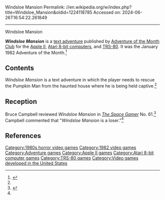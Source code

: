 Windsloe Mansion
Permalink: //en.wikipedia.org/w/index.php?title=Windsloe_Mansion&oldid=1224118785
Accessed on: 2024-06-26T16:54:22.261849



------
Windsloe Mansion
{{Infobox video game
| title = Windsloe Mansion
| image = Windsloe Mansion (Cover).png
| alt = 
| caption = 
| developer = [[SoftSide|Softside Publications]]
| publisher = Softside Publications
| series = Adventure of the Month
| platforms = [[Apple II]], [[Atari 8-bit]], [[TRS-80]]
| released = January 1982
| genre = 
| modes = 
| designer = 
}}

'''''Windsloe Mansion''''' is a [[text adventure]] published by [[SoftSide|Adventure of the Month Club]] for the [[Apple II]], [[Atari 8-bit computers]], and [[TRS-80]]. It was the January 1982 Adventure of the Month.<ref>{{cite journal |title=Adventure of the Month Ad |journal=SoftSide |date=January 1982 |issue=40 |page=[https://archive.org/details/softside-magazine-40/page/n14 13] |url=https://archive.org/details/softside-magazine-40}}</ref>

==Contents==
''Windsloe Mansion'' is a text adventure in which the player needs to rescue the Pumpkin Man from the haunted house where he is being held captive.<ref name="SG"/>

==Reception==
Bruce Campbell reviewed ''Windsloe Mansion'' in ''[[The Space Gamer]]'' No. 61.<ref name="SG">{{cite journal|last=Campbell |first=Bruce |date=March 1983 |title=Capsule Reviews|journal=[[The Space Gamer]]|publisher=[[Steve Jackson Games]]|issue=61|pages=41}}</ref> Campbell commented that "''Windsloe Mansion'' is a loser."<ref name="SG"/>

==References==
{{reflist}}

[[Category:1980s horror video games]]
[[Category:1982 video games]]
[[Category:Adventure games]]
[[Category:Apple II games]]
[[Category:Atari 8-bit computer games]]
[[Category:TRS-80 games]]
[[Category:Video games developed in the United States]]